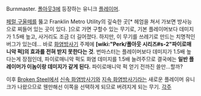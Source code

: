 Burnmaster. [[폴아웃3]]에 등장하는 유니크 [[플레이머]]. 

[[페럴 구울]]떼를 뚫고 Franklin Metro Utility의 깊숙한 곳[* 헤엄을 쳐서 가보면 방사능으로 찌들어 있는 곳이 있다. ]으로 가면 구할수 있는 무기로, 기본 플레이머보다 데미지가 1.5배 높고, 사거리도 조금 더 길어졌다. 하지만, 이 무기를 쓰레기로 만드는 치명적인 버그가 있는데... 
바로 [[화염방사기]] 주제에 '''[wiki:"Perk/폴아웃 시리즈#s-2"파이로매니악 퍽]의 효과를 전혀 받지 못한다는 것'''. 
번마스터는 플레이머보다 데미지가 1.5배 높다는게 장점인데, 파이로매니악 퍽도 화염 데미지를 1.5배 늘려주므로 결국에는 '''일반 플레이머가 이놈이랑 데미지가 같게 된다.''' 파이로매니악 퍽 얻기 전까진 쓸만...할까?

이후 [[Broken Steel]]에서 [[신속 화염방사기]]와 [[지속 화염방사기]]라는 새로운 플레이머 유니크가 나왔으므로 웬만해선 이쪽을 선택하게 되므로 버려지게 되는 무기. 
[[각주]]
